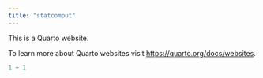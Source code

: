 ```yaml
---
title: "statcomput"
---
```


This is a Quarto website.

To learn more about Quarto websites visit <https://quarto.org/docs/websites>.

```r
1 + 1
```
